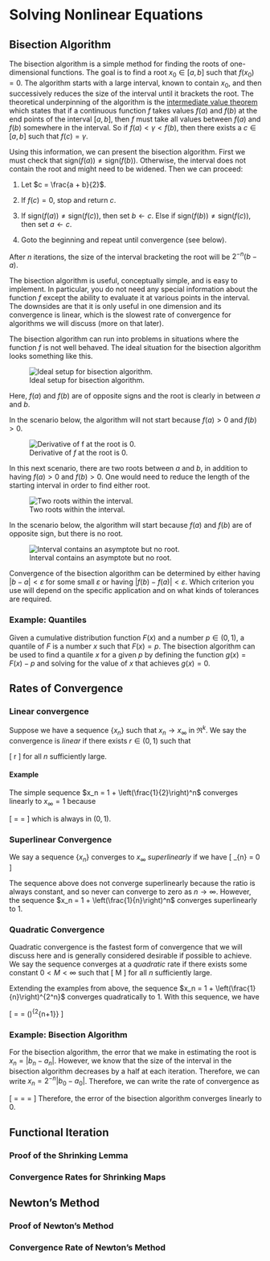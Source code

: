 # Solving Nonlinear Equations

## Bisection Algorithm

The bisection algorithm is a simple method for finding the roots of one-dimensional functions. The goal is to find a root $x_0\in[a, b]$ such that $f(x_0)=0$. The algorithm starts with a large interval, known to contain $x_0$, and then successively reduces the size of the interval until it brackets the root. The theoretical underpinning of the algorithm is the [intermediate value theorem](https://en.wikipedia.org/wiki/Intermediate_value_theorem) which states that if a continuous function $f$ takes values $f(a)$ and $f(b)$ at the end points of the interval $[a, b]$, then $f$ must take all values between $f(a)$ and $f(b)$ somewhere in the interval. So if $f(a) < \gamma < f(b)$, then there exists a $c\in[a, b]$ such that $f(c)=\gamma$.

Using this information, we can present the bisection algorithm. First we must check that $\text{sign}(f(a)) \ne \text{sign}(f(b))$. Otherwise, the interval does not contain the root and might need to be widened. Then we can proceed:

1. Let $c = \frac{a + b}{2}$.

2. If $f(c) = 0$, stop and return $c$.

3. If $\text{sign}(f(a))\ne\text{sign}(f(c))$, then set $b\leftarrow c$. Else if $\text{sign}(f(b))\ne\text{sign}(f(c))$, then set $a\leftarrow c$.

4. Goto the beginning and repeat until convergence (see below).

After $n$ iterations, the size of the interval bracketing the root will be $2^{-n}(b-a)$.

The bisection algorithm is useful, conceptually simple, and is easy to implement. In particular, you do not need any special information about the function $f$ except the ability to evaluate it at various points in the interval. The downsides are that it is only useful in one dimension and its convergence is linear, which is the slowest rate of convergence for algorithms we will discuss (more on that later).

The bisection algorithm can run into problems in situations where the function $f$ is not well behaved. The ideal situation for the bisection algorithm looks something like this.

![Ideal setup for bisection algorithm.](image/bisection-ideal.png)

Here, $f(a)$ and $f(b)$ are of opposite signs and the root is clearly in between $a$ and $b$.

In the scenario below, the algorithm will not start because $f(a)>0$ and $f(b)>0$.

![Derivative of $f$ at the root is $0$.](image/bisection-tangent.png)


In this next scenario, there are two roots between $a$ and $b$, in addition to having $f(a)>0$ and $f(b)>0$. One would need to reduce the length of the starting interval in order to find either root.

![Two roots within the interval.](image/bisection-two.png)

In the scenario below, the algorithm will start because $f(a)$ and $f(b)$ are of opposite sign, but there is no root.

![Interval contains an asymptote but no root.](image/bisection-asymptote.png)

Convergence of the bisection algorithm can be determined by either having $|b-a|<\varepsilon$ for some small $\varepsilon$ or having $|f(b)-f(a)|<\varepsilon$. Which criterion you use will depend on the specific application and on what kinds of tolerances are required. 


### Example: Quantiles

Given a cumulative distribution function $F(x)$ and a number $p\in (0, 1)$, a quantile of $F$ is a number $x$ such that $F(x) = p$. The bisection algorithm can be used to find a quantile $x$ for a given $p$ by defining the function $g(x) = F(x) - p$ and solving for the value of $x$ that achieves $g(x) = 0$.

## Rates of Convergence

### Linear convergence

Suppose we have a sequence $\{x_n\}$ such that $x_n\rightarrow x_\infty$ in $\mathfrak{R}^k$. We say the convergence is *linear* if there exists $r\in(0, 1)$ such that 

\[
\frac{\|x_{n+1}-x_\infty\|}{\|x_n-x_\infty\|}\leq r
\]
for all $n$ sufficiently large.

#### Example

The simple sequence $x_n = 1 + \left(\frac{1}{2}\right)^n$ converges linearly to $x_\infty = 1$ because

\[
\frac{\|x_{n+1}-x_\infty\|}{\|x_n-x_\infty\|}
=
\frac{\left(\frac{1}{2}\right)^{n+1}}{\left(\frac{1}{2}\right)^n}
=
\frac{1}{2}
\]
which is always in $(0, 1)$.

### Superlinear Convergence

We say a sequence $\{x_n\}$ converges to $x_\infty$ *superlinearly* if we have
\[
\lim_{n\rightarrow\infty} \frac{\|x_{n+1}-x_\infty\|}{\|x_n-x_\infty\|}
=
0
\]

The sequence above does not converge superlinearly because the ratio is always constant, and so never can converge to zero as $n\rightarrow\infty$. However, the sequence $x_n = 1 + \left(\frac{1}{n}\right)^n$ converges superlinearly to $1$.


### Quadratic Convergence

Quadratic convergence is the fastest form of convergence that we will discuss here and is generally considered desirable if possible to achieve. We say the sequence converges at a *quadratic* rate if there exists some constant $0 < M < \infty$ such that 
\[
\frac{\|x_{n+1}-x_\infty\|}{\|x_n-x_\infty\|^2}\leq M
\]
for all $n$ sufficiently large.

Extending the examples from above, the sequence $x_n = 1 + \left(\frac{1}{n}\right)^{2^n}$ converges quadratically to $1$. With this sequence, we have

\[
\frac{\|x_{n+1}-x_\infty\|}{\|x_n-x_\infty\|^2}
=
\frac{\left(\frac{1}{n+1}\right)^{2^{n+1}}}{\left(\frac{1}{n}\right)^{(2^n)2}}
=
\left(\frac{n}{n+1}\right)^{2^{n+1}}
\leq
1
\]

### Example: Bisection Algorithm

For the bisection algorithm, the error that we make in estimating the root is $x_n = |b_n - a_n|$. However, we know that the size of the interval in the bisection algorithm decreases by a half at each iteration. Therefore, we can write $x_n = 2^{-n}|b_0 - a_0|$. Therefore, we can write the rate of convergence as

\[
\frac{\|x_{n+1}-x_\infty\|}{\|x_n-x_\infty\|}
=
\frac{x_{n+1}}{x_n}
=
\frac{2^{-(n+1)}(b_0-a_0)}{2^{-n}(b_0-a_0)}
=
\frac{1}{2}
\]
Therefore, the error of the bisection algorithm converges linearly to $0$.





## Functional Iteration

### Proof of the Shrinking Lemma

### Convergence Rates for Shrinking Maps


## Newton's Method

### Proof of Newton's Method

### Convergence Rate of Newton's Method







